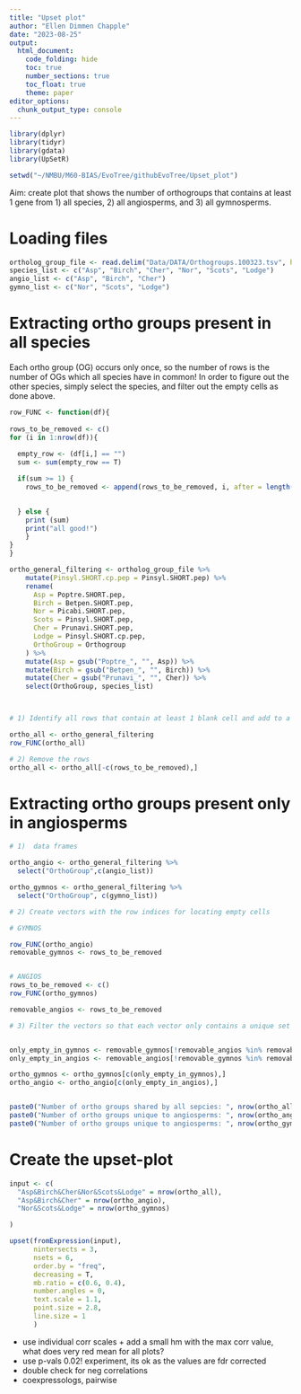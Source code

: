 ```yaml
---
title: "Upset plot"
author: "Ellen Dimmen Chapple"
date: "2023-08-25"
output: 
  html_document:
    code_folding: hide
    toc: true
    number_sections: true
    toc_float: true
    theme: paper
editor_options:
  chunk_output_type: console
---
```




```r
library(dplyr)
library(tidyr)
library(gdata)
library(UpSetR)


```

```r
setwd("~/NMBU/M60-BIAS/EvoTree/githubEvoTree/Upset_plot")

```

Aim: create plot that shows the number of orthogroups that contains at least 1 gene from 1) all species, 2) all angiosperms, and 3) all gymnosperms.


# Loading files


```r
ortholog_group_file <- read.delim("Data/DATA/Orthogroups.100323.tsv", header = TRUE, sep = "\t")
species_list <- c("Asp", "Birch", "Cher", "Nor", "Scots", "Lodge")
angio_list <- c("Asp", "Birch", "Cher")
gymno_list <- c("Nor", "Scots", "Lodge")

```

# Extracting ortho groups present in all species

Each ortho group (OG) occurs only once, so the number of rows is the number of OGs which all species have in common!
In order to figure out the other species, simply select the species, and filter out the empty cells as done above.


```r
row_FUNC <- function(df){
  
rows_to_be_removed <- c()  
for (i in 1:nrow(df)){  
  
  empty_row <- (df[i,] == "")
  sum <- sum(empty_row == T)

  if(sum >= 1) {
    rows_to_be_removed <- append(rows_to_be_removed, i, after = length(i))

     
  } else {  
    print (sum)
    print("all good!")
    } 
}  
}

```


```r


ortho_general_filtering <- ortholog_group_file %>%
    mutate(Pinsyl.SHORT.cp.pep = Pinsyl.SHORT.pep) %>% 
    rename(
      Asp = Poptre.SHORT.pep,
      Birch = Betpen.SHORT.pep,
      Nor = Picabi.SHORT.pep,
      Scots = Pinsyl.SHORT.pep,
      Cher = Prunavi.SHORT.pep,
      Lodge = Pinsyl.SHORT.cp.pep,
      OrthoGroup = Orthogroup
    ) %>%
    mutate(Asp = gsub("Poptre_", "", Asp)) %>%
    mutate(Birch = gsub("Betpen_", "", Birch)) %>%
    mutate(Cher = gsub("Prunavi_", "", Cher)) %>% 
    select(OrthoGroup, species_list)



# 1) Identify all rows that contain at least 1 blank cell and add to a vector.

ortho_all <- ortho_general_filtering
row_FUNC(ortho_all)

# 2) Remove the rows 
ortho_all <- ortho_all[-c(rows_to_be_removed),]


```


# Extracting ortho groups present only in angiosperms

```r

# 1)  data frames 

ortho_angio <- ortho_general_filtering %>% 
  select("OrthoGroup",c(angio_list))

ortho_gymnos <- ortho_general_filtering %>% 
  select("OrthoGroup", c(gymno_list))

# 2) Create vectors with the row indices for locating empty cells

# GYMNOS

row_FUNC(ortho_angio)
removable_gymnos <- rows_to_be_removed


# ANGIOS
rows_to_be_removed <- c()
row_FUNC(ortho_gymnos)

removable_angios <- rows_to_be_removed

# 3) Filter the vectors so that each vector only contains a unique set of row indices. An overlap means that both groups contain at least one empty cell.


only_empty_in_gymnos <- removable_gymnos[!removable_angios %in% removable_gymnos]
only_empty_in_angios <- removable_angios[!removable_gymnos %in% removable_angios]

ortho_gymnos <- ortho_gymnos[c(only_empty_in_gymnos),]
ortho_angio <- ortho_angio[c(only_empty_in_angios),]



```



```r

paste0("Number of ortho groups shared by all sepcies: ", nrow(ortho_all))
paste0("Number of ortho groups unique to angiosperms: ", nrow(ortho_angio))
paste0("Number of ortho groups unique to angiosperms: ", nrow(ortho_gymnos))

```


# Create the upset-plot

```r

input <- c(
  "Asp&Birch&Cher&Nor&Scots&Lodge" = nrow(ortho_all),
  "Asp&Birch&Cher" = nrow(ortho_angio),
  "Nor&Scots&Lodge" = nrow(ortho_gymnos)

)

upset(fromExpression(input), 
      nintersects = 3, 
      nsets = 6, 
      order.by = "freq", 
      decreasing = T, 
      mb.ratio = c(0.6, 0.4),
      number.angles = 0, 
      text.scale = 1.1, 
      point.size = 2.8, 
      line.size = 1
      )


```




- use individual corr scales + add a small hm with the max corr value, what does very red mean for all plots?
- use p-vals 0.02! experiment, its ok as the values are fdr corrected
- double check for neg correlations
- coexpressologs, pairwise

















